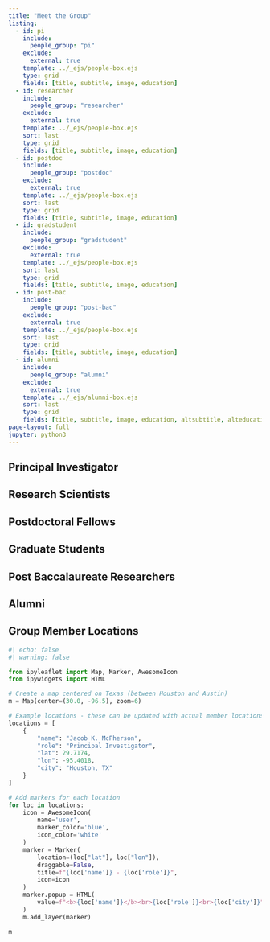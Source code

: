 ```yaml
---
title: "Meet the Group"
listing:
  - id: pi
    include: 
      people_group: "pi"
    exclude:
      external: true
    template: ../_ejs/people-box.ejs
    type: grid
    fields: [title, subtitle, image, education]
  - id: researcher
    include: 
      people_group: "researcher"
    exclude:
      external: true
    template: ../_ejs/people-box.ejs
    sort: last
    type: grid
    fields: [title, subtitle, image, education]
  - id: postdoc
    include: 
      people_group: "postdoc"
    exclude:
      external: true
    template: ../_ejs/people-box.ejs
    sort: last    
    type: grid
    fields: [title, subtitle, image, education]
  - id: gradstudent
    include: 
      people_group: "gradstudent"
    exclude:
      external: true
    template: ../_ejs/people-box.ejs
    sort: last
    type: grid
    fields: [title, subtitle, image, education]
  - id: post-bac
    include: 
      people_group: "post-bac"
    exclude:
      external: true
    template: ../_ejs/people-box.ejs
    sort: last
    type: grid
    fields: [title, subtitle, image, education]
  - id: alumni
    include: 
      people_group: "alumni"
    exclude:
      external: true
    template: ../_ejs/alumni-box.ejs
    sort: last
    type: grid
    fields: [title, subtitle, image, education, altsubtitle, alteducation]
page-layout: full
jupyter: python3
---
```


## Principal Investigator
::: {#pi}
:::


:::{.sand-background}
## Research Scientists
::: {#researcher}
:::


:::
## Postdoctoral Fellows
::: {#postdoc}
:::


:::{.sand-background}
## Graduate Students
::: {#gradstudent}
:::

:::
## Post Baccalaureate Researchers
::: {#post-bac}
:::

:::{.sand-background}
## Alumni
::: {#alumni}
:::


:::

## Group Member Locations

```python
#| echo: false
#| warning: false

from ipyleaflet import Map, Marker, AwesomeIcon
from ipywidgets import HTML

# Create a map centered on Texas (between Houston and Austin)
m = Map(center=(30.0, -96.5), zoom=6)

# Example locations - these can be updated with actual member locations
locations = [
    {
        "name": "Jacob K. McPherson",
        "role": "Principal Investigator",
        "lat": 29.7174,
        "lon": -95.4018,
        "city": "Houston, TX"
    }
]

# Add markers for each location
for loc in locations:
    icon = AwesomeIcon(
        name='user',
        marker_color='blue',
        icon_color='white'
    )
    marker = Marker(
        location=(loc["lat"], loc["lon"]),
        draggable=False,
        title=f"{loc['name']} - {loc['role']}",
        icon=icon
    )
    marker.popup = HTML(
        value=f"<b>{loc['name']}</b><br>{loc['role']}<br>{loc['city']}"
    )
    m.add_layer(marker)

m
```
